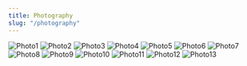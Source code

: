 ```yaml
---
title: Photography
slug: "/photography"
---
```


  ![Photo1](./1.jpg)
  ![Photo2](./2.jpg)
  ![Photo3](./3.jpg)
  ![Photo4](./4.jpg)
  ![Photo5](./5.jpg)
  ![Photo6](./6.jpg)
  ![Photo7](./7.jpg)
  ![Photo8](./8.jpg)
  ![Photo9](./9.jpg)
  ![Photo10](./10.jpg)
  ![Photo11](./11.jpg)
  ![Photo12](./12.jpg)
  ![Photo13](./13.jpg)
